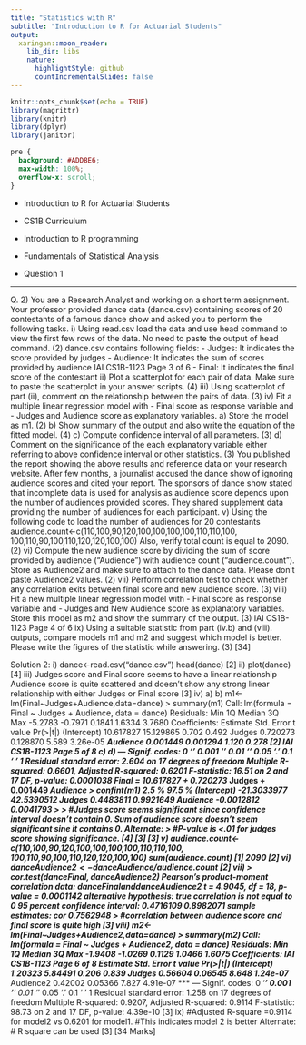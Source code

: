 ```yaml
---
title: "Statistics with R"
subtitle: "Introduction to R for Actuarial Students"
output:
  xaringan::moon_reader:
    lib_dir: libs
    nature:
      highlightStyle: github
      countIncrementalSlides: false
---
```


```r
knitr::opts_chunk$set(echo = TRUE)
library(magrittr)
library(knitr)
library(dplyr)
library(janitor)


```

```css
pre {
  background: #ADD8E6;
  max-width: 100%;
  overflow-x: scroll;
}
```

* Introduction to R for Actuarial Students

* CS1B Curriculum

* Introduction to R programming
* Fundamentals of Statistical Analysis

* Question 1

---

Q. 2)
You are a Research Analyst and working on a short term assignment. Your professor provided dance data (dance.csv) containing scores of 20 contestants of a famous dance show and asked you to perform the following tasks.
i) Using read.csv load the data and use head command to view the first few rows of the data.
No need to paste the output of head command.
(2)
dance.csv contains following fields:
- Judges: It indicates the score provided by judges
- Audience: It indicates the sum of scores provided by audience
IAI CS1B-1123
Page 3 of 6
- Final: It indicates the final score of the contestant
ii) Plot a scatterplot for each pair of data.
Make sure to paste the scatterplot in your answer scripts.
(4)
iii) Using scatterplot of part (ii), comment on the relationship between the pairs of data.
(3)
iv) Fit a multiple linear regression model with
- Final score as response variable and
- Judges and Audience score as explanatory variables.
a) Store the model as m1.
(2)
b) Show summary of the output and also write the equation of the fitted model.
(4)
c) Compute confidence interval of all parameters.
(3)
d) Comment on the significance of the each explanatory variable either referring to above confidence interval or other statistics.
(3)
You published the report showing the above results and reference data on your research website. After few months, a journalist accused the dance show of ignoring audience scores and cited your report.
The sponsors of dance show stated that incomplete data is used for analysis as audience score depends upon the number of audiences provided scores. They shared supplement data providing the number of audiences for each participant.
v) Using the following code to load the number of audiences for 20 contestants
audience.count<-c(110,100,90,120,100,100,100,100,110,110,100,
100,110,90,100,110,120,120,100,100)
Also, verify total count is equal to 2090.
(2)
vi) Compute the new audience score by dividing the sum of score provided by audience (“Audience”) with audience count (“audience.count”).
Store as Audience2 and make sure to attach to the dance data.
Please don’t paste Audience2 values.
(2)
vii) Perform correlation test to check whether any correlation exits between final score and new audience score.
(3)
viii) Fit a new multiple linear regression model with
- Final score as response variable and
- Judges and New Audience score as explanatory variables.
Store this model as m2 and show the summary of the output.
(3)
IAI CS1B-1123
Page 4 of 6
ix) Using a suitable statistic from part (iv.b) and (viii). outputs, compare models m1 and m2 and suggest which model is better.
Please write the figures of the statistic while answering.
(3)
[34]


Solution 2:
i)
dance<-read.csv("dance.csv")
head(dance)
[2]
ii)
plot(dance)
[4]
iii)
Judges score and Final score seems to have a linear relationship
Audience score is quite scattered and doesn't show any strong linear relationship with either Judges or Final score
[3]
iv)
a)
b)
m1<-lm(Final~Judges+Audience,data=dance)
> summary(m1)
Call:
lm(formula = Final ~ Judges + Audience, data = dance)
Residuals:
Min 1Q Median 3Q Max
-5.2783 -0.7971 0.1841 1.6334 3.7680
Coefficients:
Estimate Std. Error t value Pr(>|t|)
(Intercept) 10.617827 15.129865 0.702 0.492
Judges 0.720273 0.128870 5.589 3.26e-05 ***
Audience 0.001449 0.001294 1.120 0.278
[2]
IAI CS1B-1123
Page 5 of 8
c)
d)
---
Signif. codes: 0 ‘***’ 0.001 ‘**’ 0.01 ‘*’ 0.05 ‘.’ 0.1 ‘ ’ 1
Residual standard error: 2.604 on 17 degrees of freedom
Multiple R-squared: 0.6601, Adjusted R-squared: 0.6201
F-statistic: 16.51 on 2 and 17 DF, p-value: 0.0001038
Final = 10.617827 + 0.720273 * Judges + 0.001449 *Audience
> confint(m1)
2.5 % 97.5 %
(Intercept) -21.3033977 42.5390512
Judges 0.4483811 0.9921649
Audience -0.0012812 0.0041793
>
> #Judges score seems significant since confidence interval doesn't contain 0.
Sum of audience score doesn’t seem significant sine it contains 0.
Alternate:
> #P-value is <.01 for judges score showing significance.
[4]
[3]
[3]
v)
audience.count<-c(110,100,90,120,100,100,100,100,110,110,100,
100,110,90,100,110,120,120,100,100)
sum(audience.count)
[1] 2090
[2]
vi)
dance$Audience2<-dance$Audience/audience.count
[2]
vii)
> cor.test(dance$Final,dance$Audience2)
Pearson's product-moment correlation
data: dance$Final and dance$Audience2
t = 4.9045, df = 18, p-value = 0.0001142
alternative hypothesis: true correlation is not equal to 0
95 percent confidence interval:
0.4716109 0.8982071
sample estimates:
cor
0.7562948
> #correlation between audience score and final score is quite high
[3]
viii)
m2<-lm(Final~Judges+Audience2,data=dance)
> summary(m2)
Call:
lm(formula = Final ~ Judges + Audience2, data = dance)
Residuals:
Min 1Q Median 3Q Max
-1.9408 -1.0269 0.1129 1.0466 1.6075
Coefficients:
IAI CS1B-1123
Page 6 of 8
Estimate Std. Error t value Pr(>|t|)
(Intercept) 1.20323 5.84491 0.206 0.839
Judges 0.56604 0.06545 8.648 1.24e-07 ***
Audience2 0.42002 0.05366 7.827 4.91e-07 ***
---
Signif. codes: 0 ‘***’ 0.001 ‘**’ 0.01 ‘*’ 0.05 ‘.’ 0.1 ‘ ’ 1
Residual standard error: 1.258 on 17 degrees of freedom
Multiple R-squared: 0.9207, Adjusted R-squared: 0.9114
F-statistic: 98.73 on 2 and 17 DF, p-value: 4.39e-10
[3]
ix)
#Adjusted R-square =0.9114 for model2 vs 0.6201 for model1.
#This indicates model 2 is better
Alternate:
# R square can be used
[3]
[34 Marks]
